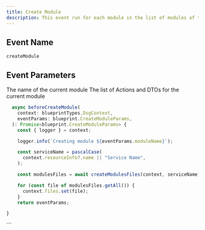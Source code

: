 ```yaml
---
title: Create Module
description: This event run for each module in the list of modules of the blueprint
---
```


## Event Name

`createModule`

## Event Parameters

<ResponseField name="moduleName" type="string">
  The name of the current module
</ResponseField>

<ResponseField name="moduleActionsAndDto" type="ModuleActionsAndDtos">
  The list of Actions and DTOs for the current module
</ResponseField>

<RequestExample>

```ts Example
  async beforeCreateModule(
    context: blueprintTypes.DsgContext,
    eventParams: blueprint.CreateModuleParams,
  ): Promise<blueprint.CreateModuleParams> {
    const { logger } = context;

    logger.info(`Creating module ${eventParams.moduleName}`);

    const serviceName = pascalCase(
      context.resourceInfo?.name || "Service Name",
    );

    const modulesFiles = await createModulesFiles(context, serviceName);

    for (const file of modulesFiles.getAll()) {
      context.files.set(file);
    }
    return eventParams;

}

```
</RequestExample>
```
